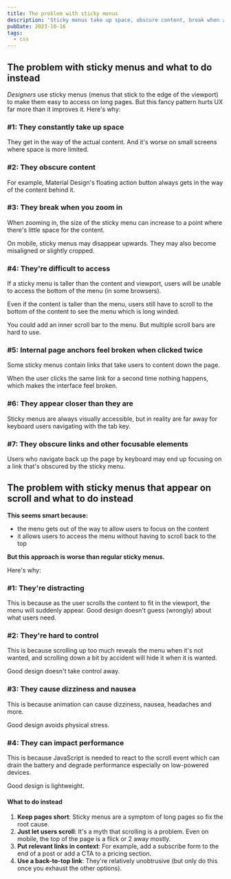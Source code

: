 ```yaml
---
title: The problem with sticky menus
description: 'Sticky menus take up space, obscure content, break when zoomed, and are hard to control. Instead, shorten pages, use back-to-top links, and place links in context.'
pubDate: 2023-10-16
tags:
  - css
---
```



## The problem with sticky menus and what to do instead

_Designers_ use sticky menus (menus that stick to the edge of the viewport) to make them easy to access on long pages. But this fancy pattern hurts UX far more than it improves it.
Here's why:

### #1: They constantly take up space

They get in the way of the actual content. And it's worse on small screens where space is more limited.

### #2: They obscure content

For example, Material Design's floating action button always gets in the way of the content behind it.

### #3: They break when you zoom in

When zooming in, the size of the sticky menu can increase to a point where there's little space for the content.

On mobile, sticky menus may disappear upwards. They may also become misaligned or slightly cropped.

### #4: They're difficult to access

If a sticky menu is taller than the content and viewport, users will be unable to access the bottom of the menu (in some browsers).

Even if the content is taller than the menu, users still have to scroll to the bottom of the content to see the menu which is long winded.

You could add an inner scroll bar to the menu. But <Link as='a' href="https://baymard.com/blog/inline-scroll-areas" target="blank">multiple scroll bars are hard to use</Link>.

### #5: Internal page anchors feel broken when clicked twice

Some sticky menus contain links that take users to content down the page.

When the user clicks the same link for a second time nothing happens, which makes the interface feel broken.

### #6: They appear closer than they are

Sticky menus are always visually accessible, but in reality are far away for keyboard users navigating with the tab key.

### #7: They obscure links and other focusable elements

Users who navigate back up the page by keyboard may end up focusing on a link that's obscured by the sticky menu.

## The problem with sticky menus that appear on scroll and what to do instead

**This seems smart because:**

- the menu gets out of the way to allow users to focus on the content
- it allows users to access the menu without having to scroll back to the top

**But this approach is worse than regular sticky menus.**

Here's why:

### #1: They're distracting

This is because as the user scrolls the content to fit in the viewport, the menu will suddenly appear.
Good design doesn't guess (wrongly) about what users need.

### #2: They're hard to control

This is because scrolling up too much reveals the menu when it's not wanted, and scrolling down a bit by accident will hide it when it is wanted.

Good design doesn't take control away.

### #3: They cause dizziness and nausea

This is because <Link as='a' href="https://alistapart.com/article/designing-safer-web-animation-for-motion-sensitivity/" target="blank">animation can cause dizziness, nausea, headaches and more</Link>.

Good design avoids physical stress.

### #4: They can impact performance

This is because JavaScript is needed to react to the scroll event which can drain the battery and degrade performance especially on low-powered devices.

Good design is lightweight.

#### What to do instead

1. **Keep pages short**: Sticky menus are a symptom of long pages so fix the root cause.
2. **Just let users scroll**: It's a myth that scrolling is a problem. Even on mobile, the top of the page is a flick or 2 away mostly.
3. **Put relevant links in context**: For example, add a subscribe form to the end of a post or add a CTA to a pricing section.
4. **Use a back-to-top link**: They're relatively unobtrusive (but only do this once you exhaust the other options).